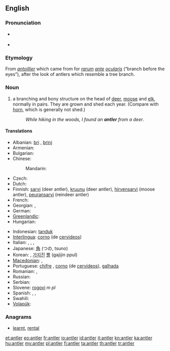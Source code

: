 ==English==
{{wikipedia}}

===Pronunciation===
* {{a|UK}} {{IPA|/ˈænt.lə(ɹ)/}} {{SAMPA|/{nt.l@(r)/}}
* {{audio|en-us-antler.ogg|Audio (US)}}

===Etymology===
From {{etyl|fr}} ''[[antoillier]]'' which came from {{etyl|la}} for ''[[rarum]] [[ante]] [[ocularis]]'' (“branch before the eyes”), after the look of antlers which resemble a tree branch.

===Noun===
{{en-noun}}

# a branching and bony structure on the head of [[deer]], [[moose]] and [[elk]], normally in pairs. They are grown and shed each year. (Compare with [[horn]], which is generally not shed.)
#: ''While hiking in the woods, I found an '''antler''' from a deer''.

====Translations====
{{trans-top|bony structure on the head of deer, moose and elk}}
* Albanian: [[bri]] {{s}}, [[brinj]] {{p}}
* Armenian: {{t-|hy|եղջյուր|tr=eġǰyur}}
* Bulgarian: {{t|bg|еленови рога}}
* Chinese:
*: Mandarin: {{t|zh|鹿角|tr=lùjiǎo|sc=Hani}}
* Czech: {{t-|cs|paroh|m}}
* Dutch: {{t+|nl|gewei|n}}
* Finnish: [[sarvi]] (deer antler), [[kruunu]] (deer antler), [[hirvensarvi]] (moose antler), [[peuransarvi]] (reindeer antler)
* French: {{t+|fr|bois|m}}
* Georgian: {{t|ka|ქორბუდა|sc=Geor|xs=Georgian}}, {{t|ka|რქა|tr=rka|sc=Geor}}
* German: {{t+|de|Geweih|n}}
* [[Greenlandic]]: {{t-|kl|aagiaq|xs=Greenlandic}}
* Hungarian: {{t+|hu|agancs}}
{{trans-mid}}
* Indonesian: [[tanduk]]
* [[Interlingua]]: [[corno]] (de [[cervideo]]s)
* Italian: {{t+|it|corno|s}}, {{t+|it|corna|p}},  {{t|it|corno ramificato}},  {{t-|it|palco|m}}
* Japanese: [[角]] (つの, tsuno)
* Korean: {{t+|ko|뿔|tr=ppul|sc=Hang}}, [[가지진]] [[뿔]] (gajijin ppul)
* [[Macedonian]]: {{t|mk|роговје|n|tr=rógovje}},  {{t-|mk|рог|m|tr=rog}}
* Portuguese: [[chifre]] {{m}}, [[corno]] {{m}} (de [[cervídeo]]s), [[galhada]] {{f}}
* Romanian: {{t-|ro|corn|s}}, {{t-|ro|coarne|p}}
* Russian: {{t-|ru|рога|p}}
* Serbian: {{t+|sr|рог|m|tr=rog|sc=Cyrl}}
* Slovene: [[rogovi]] ''m pl''
* Spanish: {{t+|es|cornamenta|f}}, {{t+|es|asta|f}}, {{t|es|cuerno|m}}
* Swahili: {{t|sw|pembe-tawi}}
* [[Volapük]]: {{t|vo|tuigahon}}
{{trans-bottom}}

===Anagrams===
* [[learnt#English|learnt]], [[rental#English|rental]]

[[et:antler]]
[[eo:antler]]
[[fr:antler]]
[[io:antler]]
[[id:antler]]
[[it:antler]]
[[kn:antler]]
[[ka:antler]]
[[hu:antler]]
[[my:antler]]
[[pl:antler]]
[[fi:antler]]
[[ta:antler]]
[[th:antler]]
[[tr:antler]]